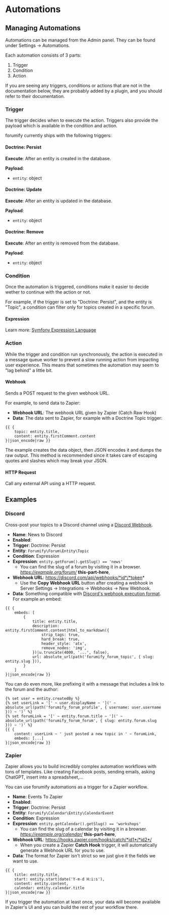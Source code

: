 
# Automations


## Managing Automations

Automations can be managed from the Admin panel. They can be found under <Wrench /> Settings -> <GitBranch /> Automations.

Each automation consists of 3 parts:

1. Trigger
2. Condition
3. Action

<Alert severity="info">
    If you are seeing any triggers, conditions or actions that are not in the documentation below, they are probably added by a plugin, and you should refer to their documentation.
</Alert>

### Trigger

The trigger decides when to execute the action. Triggers also provide the payload which is available in the condition and action.

forumify currently ships with the following triggers:

#### Doctrine: Persist

**Execute**: After an entity is created in the database.

**Payload**:
- `entity`: object

#### Doctrine: Update

**Execute**: After an entity is updated in the database.

**Payload**:
- `entity`: object

#### Doctrine: Remove

**Execute**: After an entity is removed from the database.

**Payload**:
- `entity`: object

### Condition

Once the automation is triggered, conditions make it easier to decide wether to continue with the action or not.

For example, if the trigger is set to "Doctrine: Persist", and the entity is "Topic", a condition can filter only for topics created in a specific forum.

#### Expression

Learn more: <a href="https://symfony.com/doc/current/reference/formats/expression_language.html" target="_blank">Symfony Expression Language</a>

### Action

<Alert severity="warning">
    While the trigger and condition run synchronously, the action is executed in a message queue worker to prevent a slow running action from impacting user experience.
    This means that sometimes the automation may seem to "lag behind" a little bit.
</Alert>

#### Webhook

Sends a POST request to the given webhook URL.

For example, to send data to Zapier:

- **Webhook URL**: The webhook URL given by Zapier (Catch Raw Hook)
- **Data**: The data sent to Zapier, for example with a Doctrine Topic trigger:

```twig
{{ {
    topic: entity.title,
    content: entity.firstComment.content
}|json_encode|raw }}
```

<Alert severity="info">
    The example creates the data object, then JSON encodes it and dumps the raw output. This method is recommended since it
    takes care of escaping quotes and slashes which may break your JSON.
</Alert>

#### HTTP Request

Call any external API using a HTTP request.

## Examples

### Discord

Cross-post your topics to a Discord channel using a <a href="https://support.discord.com/hc/en-us/articles/228383668-Intro-to-Webhooks" target="_blank">Discord Webhook</a>.

- **Name**: News to Discord
- **Enabled**: <CheckSquare />
- **Trigger**: Doctrine: Persist
- **Entity**: `Forumify\Forum\Entity\Topic`
- **Condition**: Expression
- **Expression**: `entity.getForum().getSlug() == 'news'` 
    - You can find the slug of a forum by visiting it in a browser. *https://example.org/forum/* **this-part-here**,
- **Webhook URL**: https://discord.com/api/webhooks/*id*/*token*
    - Use the **Copy Webhook URL** button after creating a webhook in Server Settings -> Integrations -> Webhooks -> New Webhook.
- **Data**: Something compatible with <a href="https://discord.com/developers/docs/resources/webhook#execute-webhook-jsonform-params">Discord's webhook execution format</a>. For example an embed:
```twig
{{ {
    embeds: [
        {
            title: entity.title,
            description: entity.firstComment.content|html_to_markdown({
                strip_tags: true,
                hard_break: true,
                header_style: 'atx',
                remove_nodes: 'img',
            })|u.truncate(4000, '...', false),
            url: absolute_url(path('forumify_forum_topic', { slug: entity.slug })),
        }
    ]
}|json_encode|raw }}
```

You can do even more, like prefixing it with a message that includes a link to the forum and the author:

```twig
{% set user = entity.createdBy %}
{% set userLink = '[' ~ user.displayName ~ '](' ~ absolute_url(path('forumify_forum_profile', { username: user.username })) ~ ')' %}
{% set forumLink = '[' ~ entity.forum.title ~ '](' ~ absolute_url(path('forumify_forum_forum', { slug: entity.forum.slug })) ~ ')' %}
{{ {
    content: userLink ~ ' just posted a new topic in ' ~ forumLink,
    embeds: [...]
}|json_encode|raw }}
```

### Zapier

Zapier allows you to build incredibly complex automation workflows with tons of templates. Like creating Facebook posts, sending emails, asking ChatGPT, insert into a spreadsheet,...

You can use forumify automations as a trigger for a Zapier workflow.

- **Name**: Events To Zapier
- **Enabled**: <CheckSquare />
- **Trigger**: Doctrine: Persist
- **Entity**: `Forumify\Calendar\Entity\CalendarEvent`
- **Condition**: Expression
- **Expression**: `entity.getCalendar().getSlug() == 'workshops'`
    - You can find the slug of a calendar by visiting it in a browser. *https://example.org/calendar/* **this-part-here**,
- **Webhook URL**: https://hooks.zapier.com/hooks/catch/*id1*/*id2*/
    - When you create a Zapier **Catch Hook** trigger, it will automatically generate a Webhook URL for you to use.
- **Data**: The format for Zapier isn't strict so we just give it the fields we want to use.
```twig
{{ {
    title: entity.title,
    start: entity.start|date('Y-m-d H:i:s'),
    content: entity.content,
    calendar: entity.calendar.title
}|json_encode|raw }}
```

If you trigger the automation at least once, your data will become available in Zapier's UI and you can build the rest of your workflow there.

